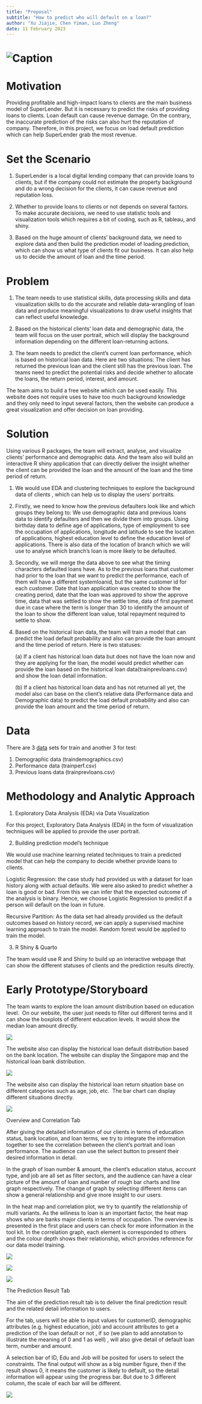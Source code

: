 ```yaml
---
title: "Proposal"
subtitle: "How to predict who will default on a loan?"
author: "Xu Jiajie, Chen Yiman, Luo Zheng"
date: 11 February 2023
---
```


# ![Caption](picture/1_theme.jpeg)

# Motivation

Providing profitable and high-impact loans to clients are the main business model of SuperLender. But it is necessary to predict the risks of providing loans to clients. Loan default can cause revenue damage. On the contrary, the inaccurate prediction of the risks can also hurt the reputation of company. Therefore, in this project, we focus on load default prediction which can help SuperLender grab the most revenue.

# Set the Scenario

1.  SuperLender is a local digital lending company that can provide loans to clients, but if the company could not estimate the property background and do a wrong decision for the clients, it can cause revenue and reputation loss.

2.  Whether to provide loans to clients or not depends on several factors. To make accurate decisions, we need to use statistic tools and visualization tools which requires a bit of coding, such as R, tableau, and shiny.

3.  Based on the huge amount of clients' background data, we need to explore data and then build the prediction model of loading prediction, which can show us what type of clients fit our business. It can also help us to decide the amount of loan and the time period.

# Problem

1.  The team needs to use statistical skills, data processing skills and data visualization skills to do the accurate and reliable data-wrangling of loan data and produce meaningful visualizations to draw useful insights that can reflect useful knowledge.

2.  Based on the historical clients' loan data and demographic data, the team will focus on the user portrait, which will display the background information depending on the different loan-returning actions.

3.  The team needs to predict the client's current loan performance, which is based on historical loan data. Here are two situations: The client has returned the previous loan and the client still has the previous loan. The teams need to predict the potential risks and decide whether to allocate the loans, the return period, interest, and amount.

The team aims to build a free website which can be used easily. This website does not require uses to have too much background knowledge and they only need to input several factors, then the website can produce a great visualization and offer decision on loan providing.

# Solution

Using various R packages, the team will extract, analyse, and visualize clients' performance and demographic data. And the team also will build an interactive R shiny application that can directly deliver the insight whether the client can be provided the loan and the amount of the loan and the time period of return.

1.  We would use EDA and clustering techniques to explore the background data of clients , which can help us to display the users' portraits.

2.  Firstly, we need to know how the previous defaulters look like and which groups they belong to: We use demographic data and previous loans data to identify defaulters and then we divide them into groups. Using birthday data to define age of applications, type of employment to see the occupation of applications, longitude and latitude to see the location of applications, highest education level to define the education level of applications. There is also data of the location of branch which we will use to analyse which branch's loan is more likely to be defaulted.

3.  Secondly, we will merge the data above to see what the timing characters defaulted loans have. As to the previous loans that customer had prior to the loan that we want to predict the performance, each of them will have a different systemloanid, but the same customer id for each customer. Date that loan application was created to show the creating period, date that the loan was approved to show the approve time, data that was settled to show the settle time, data of first payment due in case where the term is longer than 30 to identify the amount of the loan to show the different loan value, total repayment required to settle to show.

4.  Based on the historical loan data, the team will train a model that can predict the load default probability and also can provide the loan amount and the time period of return. Here is two statuses:

    \(a\) If a client has historical loan data but does not have the loan now and they are applying for the loan, the model would predict whether can provide the loan based on the historical loan data(trainprevloans.csv) and show the loan detail information.

    \(b\) If a client has historical loan data and has not returned all yet, the model also can base on the client's relative data (Performance data and Demographic data) to predict the load default probability and also can provide the loan amount and the time period of return.

# Data

There are 3 [data](https://zindi.africa/competitions/data-science-nigeria-challenge-1-loan-default-prediction/data) sets for train and another 3 for test:

1.  Demographic data (traindemographics.csv)
2.  Performance data (trainperf.csv)
3.  Previous loans data (trainprevloans.csv)

# Methodology and Analytic Approach

1.  Exploratory Data Analysis (EDA) via Data Visualization

For this project, Exploratory Data Analysis (EDA) in the form of visualization techniques will be applied to provide the user portrait.

2.  Building prediction model's technique

We would use machine learning related techniques to train a predicted model that can help the company to decide whether provide loans to clients.

Logistic Regression: the case study had provided us with a dataset for loan history along with actual defaults. We were also asked to predict whether a loan is good or bad. From this we can infer that the expected outcome of the analysis is binary. Hence, we choose Logistic Regression to predict if a person will default on the loan in future.

Recursive Partition: As the data set had already provided us the default outcomes based on history record, we can apply a supervised machine learning approach to train the model. Random forest would be applied to train the model.

3.  R Shiny & Quarto

The team would use R and Shiny to build up an interactive webpage that can show the different statuses of clients and the prediction results directly.

# Early Prototype/Storyboard

The team wants to explore the loan amount distribution based on education level.  On our website, the user just needs to filter out different terms and it can show the boxplots of different education levels. It would show the median loan amount directly.

![](picture/2_pro1.jpeg)

The website also can display the historical loan default distribution based on the bank location. The website can display the Singapore map and the historical loan bank distribution.

![](picture/3_pro2.jpeg)

The website also can display the historical loan return situation base on different categories such as age, job, etc.  The bar chart can display different situations directly.

![](picture/4_pro3.jpeg)

Overview and Correlation Tab

After giving the detailed information of our clients in terms of education status, bank location, and loan terms, we try to integrate the information together to see the correlation between the client's portrait and loan performance. The audience can use the select button to present their desired information in detail.

In the graph of loan number & amount, the client's education status, account type, and job are all set as filter sectors, and the audience can have a clear picture of the amount of loan and number of rough bar charts and line graph respectively. The change of graph by selecting different items can show a general relationship and give more insight to our users.

In the heat map and correlation plot, we try to quantify the relationship of multi variants. As the wiliness to loan is an important factor, the heat map shows who are banks major clients in terms of occupation. The overview is presented in the first place and users can check for more information in the tool kit. In the correlation graph, each element is corresponded to others and the colour depth shows their relationship, which provides reference for our data model training.

![](picture/5_pro4.jpeg)

![](images/%E5%BE%AE%E4%BF%A1%E5%9B%BE%E7%89%87_20230212200006.jpg)

![](images/%E5%BE%AE%E4%BF%A1%E5%9B%BE%E7%89%87_20230212200013.jpg)

The Prediction Result Tab

The aim of the prediction result tab is to deliver the final prediction result and the related detail information to users.

For the tab, users will be able to input values for customerID, demographic attributes (e.g. highest education, job) and account attributes to get a prediction of the loan default or not , if so (we plan to add annotation to illustrate the meaning of 0 and 1 as well) , will also give detail of default loan term, number and amount.

A selection bar of ID, Edu and Job will be posited for users to select the constraints. The final output will show as a big number figure, then if the result shows 0, it means the customer is likely to default, so the detail information will appear using the progress bar. But due to 3 different column, the scale of each bar will be different.

![](images/%E5%BE%AE%E4%BF%A1%E5%9B%BE%E7%89%87_20230212200156.jpg)
